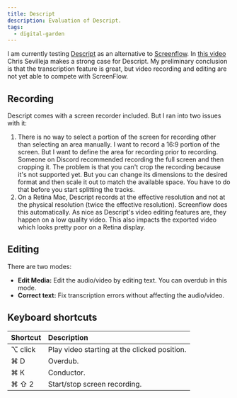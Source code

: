 ```yaml
---
title: Descript
description: Evaluation of Descript.
tags:
  - digital-garden
---
```


I am currently testing [Descript](https://www.descript.com/) as an alternative
to [Screenflow](/notes/digital-garden/screenflow/). In
[this video](https://www.youtube.com/watch?v=mANjf1Lr3jc) Chris Sevilleja makes
a strong case for Descript. My preliminary conclusion is that the transcription
feature is great, but video recording and editing are not yet able to compete
with ScreenFlow.

## Recording

Descript comes with a screen recorder included. But I ran into two issues with
it:

1. There is no way to select a portion of the screen for recording other than
   selecting an area manually. I want to record a 16:9 portion of the screen.
   But I want to define the area for recording prior to recording. Someone on
   Discord recommended recording the full screen and then cropping it. The
   problem is that you can't crop the recording because it's not supported yet.
   But you can change its dimensions to the desired format and then scale it out
   to match the available space. You have to do that before you start splitting
   the tracks.
1. On a Retina Mac, Descript records at the effective resolution and not at the
   physical resolution (twice the effective resolution). Screenflow does this
   automatically. As nice as Descript's video editing features are, they happen
   on a low quality video. This also impacts the exported video which looks
   pretty poor on a Retina display.

## Editing

There are two modes:

- **Edit Media:** Edit the audio/video by editing text. You can overdub in this
  mode.
- **Correct text:** Fix transcription errors without affecting the audio/video.

## Keyboard shortcuts

| Shortcut | Description                                  |
| :------- | :------------------------------------------- |
| ⌥ click  | Play video starting at the clicked position. |
| ⌘ D      | Overdub.                                     |
| ⌘ K      | Conductor.                                   |
| ⌘ ⇧ 2    | Start/stop screen recording.                 |
